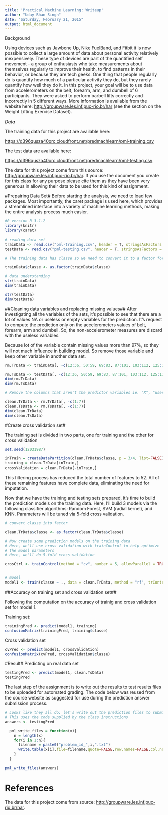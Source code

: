 ---
title: 'Practical Machine Learning: Writeup'
author: "Uday Bhan Singh"
date: "Saturday, February 21, 2015"
output: html_document
---
Background

Using devices such as Jawbone Up, Nike FuelBand, and Fitbit it is now possible to collect a large amount of data about personal activity relatively inexpensively. These type of devices are part of the quantified self movement - a group of enthusiasts who take measurements about themselves regularly to improve their health, to find patterns in their behavior, or because they are tech geeks. One thing that people regularly do is quantify how much of a particular activity they do, but they rarely quantify how well they do it. In this project, your goal will be to use data from accelerometers on the belt, forearm, arm, and dumbell of 6 participants. They were asked to perform barbell lifts correctly and incorrectly in 5 different ways. More information is available from the website here: <http://groupware.les.inf.puc-rio.br/har> (see the section on the Weight Lifting Exercise Dataset).

*Data *

The training data for this project are available here:

<https://d396qusza40orc.cloudfront.net/predmachlearn/pml-training.csv>

The test data are available here:

<https://d396qusza40orc.cloudfront.net/predmachlearn/pml-testing.csv>

The data for this project come from this source: <http://groupware.les.inf.puc-rio.br/har>. If you use the document you create for this class for any purpose please cite them as they have been very generous in allowing their data to be used for this kind of assignment.

#Prepairing Data Set#
Before starting the analysis, we need to  load few packages. Most importantly, the caret package is used here, which provides a streamlined interface into a variety of machine learning methods, making the entire analysis process much easier.

```{r, echo=TRUE, cache=TRUE}
#R version R 3.1.2
library(knitr)
library(caret)

# reading data set 
trainData <- read.csv("pml-training.csv", header = T, stringsAsFactors = F, na.strings=c("", "NA"))
testData <- read.csv("pml-testing.csv", header = T, stringsAsFactors = F, na.strings = c("", "NA"))

# The training data has classe so we need to convert it to a factor for the model building.

trainData$classe <- as.factor(trainData$classe)

# data understanding
str(trainData)
dim(trainData)

str(testData)
dim(testData)
```

##Cleaning data variables and replacing missing values##
After investigating all the variables of the sets, it's possible to see that there are a lot of values NA or useless or empty variables for the prediction. It's request to compute the prediction only on the accelerometers values of belt, forearm, arm and dumbell. So, the non-accelerometer measures are discard with the useless variables.

Because lot of the variable contain missing values more than 97%, so they will not much influence in building model. So remove those variable and keep other variable in another data set.

```{r, echo=TRUE}

rm.TrData <- trainData[, -c(12:36, 50:59, 69:83, 87:101, 103:112, 125:139, 141:150)]

rm.TsData <- testData[, -c(12:36, 50:59, 69:83, 87:101, 103:112, 125:139, 141:150)]
dim(rm.TrData)
dim(rm.TsData)

# Remove the columns that aren't the predictor variables ie. "X", "user_name", "raw_timestamp_part_1", "raw_timestamp_part_2", "cvtd_timestamp", "new_window", "num_window".

clean.TrData <- rm.TrData[, -c(1:7)]
clean.TsData <- rm.TsData[, -c(1:7)]
dim(clean.TrData)
dim(clean.TsData)

```
#Create cross validation set#

The training set is divided in two parts, one for training and the other for cross validation
```{r, echo=TRUE,cache=TRUE}

set.seed(12031987)

inTrain = createDataPartition(clean.TrData$classe, p = 3/4, list=FALSE)
training = clean.TrData[inTrain,]
crossValidation = clean.TrData[-inTrain,]

```
This filtering process has reduced the total number of features to 52. All of these remaining features have complete data, eliminating the need for imputation.

Now that we have the training and testing sets prepared, it’s time to build the prediction models on the training data. Here, I’ll build 3 models via the following classifier algorithms: Random Forest, SVM (radial kernel), and KNN. Parameters will be tuned via 5-fold cross validation.

```{r, echo=TRUE, cache=TRUE}
# convert classe into factor

clean.TrData$classe <- as.factor(clean.TrData$classe)

# Now create some prediction models on the training data
# Here, we'll use cross validation with trainControl to help optimize
# the model parameters
# Here, we'll do 5-fold cross validation

crosCtrl <- trainControl(method = "cv", number = 5, allowParallel = TRUE, verboseIter = TRUE)


# model 
model1 <- train(classe ~ ., data = clean.TrData, method = "rf", trControl = crosCtrl)

```

##Accuracy on training set and cross validation set##

Following the computation on the accuracy of trainig and cross validation set for model 1.

Training set:
```{r, echo=TRUE, cache=TRUE}

trainingPred <- predict(model1, training)
confusionMatrix(trainingPred, training$classe)
```
Cross validation set
```{r, echo=TRUE, cache=TRUE}
cvPred <- predict(model1, crossValidation)
confusionMatrix(cvPred, crossValidation$classe)
```
#Result#
Predicting on real data set
```{r, echo=TRUE, cache=TRUE}
testingPred <- predict(model1, clean.TsData)
testingPred
```

The last step of the assignment is to write out the results to test results files to be uploaded for automated grading. The code below was reused from the course website as suggested for use during the prediction answer submission process.

```{r, echo=TRUE, cache=TRUE}
# Looks like they all do; let's write out the prediction files to submit
# This uses the code supplied by the class instructions
answers <- testingPred

  pml_write_files = function(x){
    n = length(x)
    for(i in 1:n){
      filename = paste0("problem_id_",i,".txt")
      write.table(x[i],file=filename,quote=FALSE,row.names=FALSE,col.names=FALSE)
    }
  }
  
pml_write_files(answers)
```
# References#
The data for this project come from source: <http://groupware.les.inf.puc-rio.br/har>.